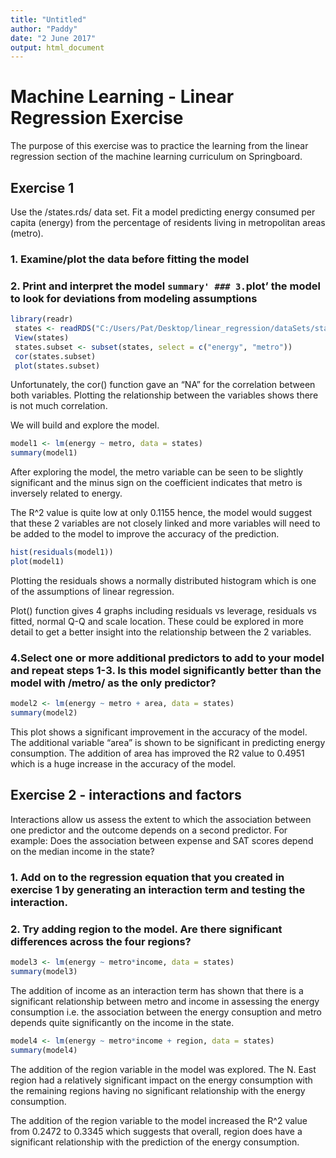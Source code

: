 ---
title: "Untitled"
author: "Paddy"
date: "2 June 2017"
output: html_document
---
# Machine Learning - Linear Regression Exercise 

The purpose of this exercise was to practice the learning from the linear regression section of the machine learning curriculum on Springboard. 

## Exercise 1
Use the /states.rds/ data set. Fit a model predicting energy consumed
per capita (energy) from the percentage of residents living in metropolitan areas (metro).

### 1. Examine/plot the data before fitting the model
### 2. Print and interpret the model `summary'
### 3. `plot' the model to look for deviations from modeling assumptions

```{r}
library(readr)
 states <- readRDS("C:/Users/Pat/Desktop/linear_regression/dataSets/states.rds")
 View(states)
 states.subset <- subset(states, select = c("energy", "metro"))
 cor(states.subset)
 plot(states.subset)
```
Unfortunately, the cor() function gave an "NA" for the correlation between both variables. Plotting the relationship between the variables shows there is not much correlation.

We will build and explore the model.

```{r}
model1 <- lm(energy ~ metro, data = states)
summary(model1)
```
After exploring the model, the metro variable can be seen to be slightly significant and the minus sign on the coefficient indicates that metro is inversely related to energy. 

The R^2 value is quite low at only 0.1155 hence, the model would suggest that these 2 variables are not closely linked and more variables will need to be added to the model to improve the accuracy of the prediction. 

```{r}
hist(residuals(model1))
plot(model1)
```
Plotting the residuals shows a normally distributed histogram which is one of the assumptions of linear regression.

Plot() function gives 4 graphs including residuals vs leverage, residuals vs fitted, normal Q-Q and scale location. These could be explored in more detail to get a better insight into the relationship between the 2 variables. 

### 4.Select one or more additional predictors to add to your model and repeat steps 1-3. Is this model significantly better than the model with /metro/ as the only predictor?

```{r}
model2 <- lm(energy ~ metro + area, data = states)
summary(model2)
```
This plot shows a significant improvement in the accuracy of the model. The additional variable "area" is shown to be significant in predicting energy consumption. The addition of area has improved the R2 value to 0.4951 which is a huge increase in the accuracy of the model. 


## Exercise 2 - interactions and factors 
Interactions allow us assess the extent to which the association  between one predictor and the outcome depends on a second predictor.
For example: Does the association between expense and SAT scores depend on the median income in the state?


### 1. Add on to the regression equation that you created in exercise 1 by generating an interaction term and testing the interaction.

### 2. Try adding region to the model. Are there significant differences across the four regions?

```{r}
model3 <- lm(energy ~ metro*income, data = states)
summary(model3)
```
The addition of income as an interaction term has shown that there is a significant relationship between metro and income in assessing the energy consumption i.e. the association between the energy consuption and metro depends quite significantly on the income in the state. 

```{r}
model4 <- lm(energy ~ metro*income + region, data = states)
summary(model4)
```
The addition of the region variable in the model was explored. The N. East region had a relatively significant impact on the energy consumption with the remaining regions having no significant relationship with the energy consumption.

The addition of the region variable to the model increased the R^2 value from 0.2472 to 0.3345 which suggests that overall, region does have a significant relationship with the prediction of the energy consumption. 





